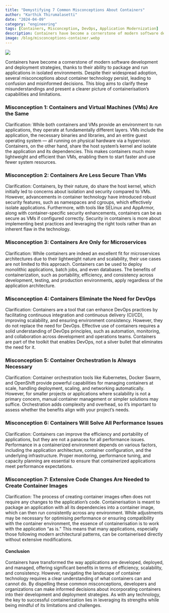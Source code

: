 ```yaml
---
title: "Demystifying 7 Common Misconceptions About Containers"  
author: "Karthik Thirumalasetti"
date: "2024-04-09"
category: "engineering"
tags: [Containers, Misconception, DevOps, Application Modernization]
description: Containers have become a cornerstone of modern software development and deployment strategies, thanks to their ability to package and run applications in isolated environments. Despite their widespread adoption, several misconceptions about container technology persist, leading to confusion and misinformed decisions. This blog aims to clarify these misunderstandings and present a clearer picture of containerisation’s capabilities and limitations.
image: /blog/misconceptions-container.webp
---
```


![](/blog/misconceptions-container.webp)

Containers have become a cornerstone of modern software development and deployment strategies, thanks to their ability to package and run applications in isolated environments. Despite their widespread adoption, several misconceptions about container technology persist, leading to confusion and misinformed decisions. This blog aims to clarify these misunderstandings and present a clearer picture of containerisation’s capabilities and limitations.

### Misconception 1: Containers and Virtual Machines (VMs) Are the Same
Clarification: While both containers and VMs provide an environment to run applications, they operate at fundamentally different layers. VMs include the application, the necessary binaries and libraries, and an entire guest operating system — all running on physical hardware via a hypervisor. Containers, on the other hand, share the host system’s kernel and isolate the application and its dependencies. This makes containers much more lightweight and efficient than VMs, enabling them to start faster and use fewer system resources.

### Misconception 2: Containers Are Less Secure Than VMs
Clarification: Containers, by their nature, do share the host kernel, which initially led to concerns about isolation and security compared to VMs. However, advancements in container technology have introduced robust security features, such as namespaces and cgroups, which effectively isolate applications. Furthermore, with tools like SELinux and AppArmor, along with container-specific security enhancements, containers can be as secure as VMs if configured correctly. Security in containers is more about implementing best practices and leveraging the right tools rather than an inherent flaw in the technology.

### Misconception 3: Containers Are Only for Microservices
Clarification: While containers are indeed an excellent fit for microservices architectures due to their lightweight nature and scalability, their use cases are not limited to this approach. Containers can be used to deploy monolithic applications, batch jobs, and even databases. The benefits of containerization, such as portability, efficiency, and consistency across development, testing, and production environments, apply regardless of the application architecture.

### Misconception 4: Containers Eliminate the Need for DevOps
Clarification: Containers are a tool that can enhance DevOps practices by facilitating continuous integration and continuous delivery (CI/CD), improving scalability, and ensuring environment consistency. However, they do not replace the need for DevOps. Effective use of containers requires a solid understanding of DevOps principles, such as automation, monitoring, and collaboration across development and operations teams. Containers are part of the toolkit that enables DevOps, not a silver bullet that eliminates the need for it.

### Misconception 5: Container Orchestration Is Always Necessary
Clarification: Container orchestration tools like Kubernetes, Docker Swarm, and OpenShift provide powerful capabilities for managing containers at scale, handling deployment, scaling, and networking automatically. However, for smaller projects or applications where scalability is not a primary concern, manual container management or simpler solutions may suffice. Orchestration adds complexity and overhead, so it’s important to assess whether the benefits align with your project’s needs.

### Misconception 6: Containers Will Solve All Performance Issues
Clarification: Containers can improve the efficiency and portability of applications, but they are not a panacea for all performance issues. Performance in a containerized environment depends on various factors, including the application architecture, container configuration, and the underlying infrastructure. Proper monitoring, performance tuning, and capacity planning are essential to ensure that containerized applications meet performance expectations.

### Misconception 7: Extensive Code Changes Are Needed to Create Container Images
Clarification: The process of creating container images often does not require any changes to the application’s code. Containerisation is meant to package an application with all its dependencies into a container image, which can then run consistently across any environment. While adjustments may be necessary for optimising performance or ensuring compatibility with the container environment, the essence of containerisation is to work with the application “as is.” This means that many applications, especially those following modern architectural patterns, can be containerised directly without extensive modifications.

#### Conclusion
Containers have transformed the way applications are developed, deployed, and managed, offering significant benefits in terms of efficiency, scalability, and consistency. However, navigating the landscape of container technology requires a clear understanding of what containers can and cannot do. By dispelling these common misconceptions, developers and organizations can make informed decisions about incorporating containers into their development and deployment strategies. As with any technology, the key to successful containerization lies in leveraging its strengths while being mindful of its limitations and challenges.
